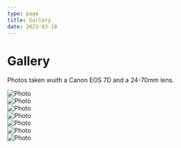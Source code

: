 ```yaml
---
type: page
title: Gallery
date: 2021-03-18
---
```


# Gallery

Photos taken wuith a Canon EOS 7D and a 24-70mm lens.


<Image
  src="/images/soul-atl.jpeg"
  alt="Photo"
  width={1125}
  height={750}
  priority
  className="next-image"
/>
<br/>
<Image
  src="/images/just-be-happy.jpeg"
  alt="Photo"
  width={1125}
  height={750}
  priority
  className="next-image"
/>
<br/>
<Image
  src="/images/coda.jpeg"
  alt="Photo"
  width={1125}
  height={750}
  priority
  className="next-image"
/>
<br/>
<Image
  src="/images/nyclunch.jpeg"
  alt="Photo"
  width={1125}
  height={750}
  priority
  className="next-image"
/>
<br/>
<Image
  src="/images/calibeachhouse.jpeg"
  alt="Photo"
  width={1125}
  height={750}
  priority
  className="next-image"
/>
<br/>
<Image
  src="/images/biloxi.jpeg"
  alt="Photo"
  width={1125}
  height={750}
  priority
  className="next-image"
/>
<br/>
<Image
  src="/images/water.jpeg"
  alt="Photo"
  width={1125}
  height={750}
  priority
  className="next-image"
/>